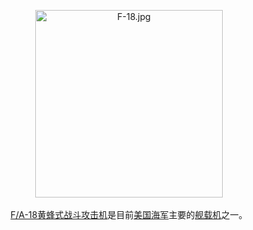 <center>
[[Image:F-18.jpg|300px]]
<br><br>
[[F/A-18黄蜂式战斗攻击机|F/A-18黄蜂式战斗攻击机]]是目前[[美国海军|美国海军]]主要的[[舰载机|舰载机]]之一。
</center>